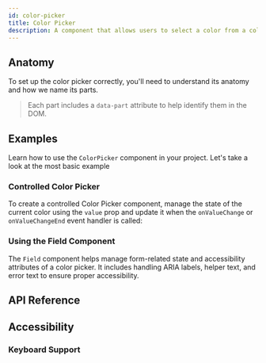 ```yaml
---
id: color-picker
title: Color Picker
description: A component that allows users to select a color from a color picker.
---
```


<ComponentPreview id="ColorPicker" />

## Anatomy

To set up the color picker correctly, you'll need to understand its anatomy and how we name its
parts.

> Each part includes a `data-part` attribute to help identify them in the DOM.

<Anatomy id="color-picker" />

## Examples

Learn how to use the `ColorPicker` component in your project. Let's take a look at the most basic
example

<Example id="basic" />

### Controlled Color Picker

To create a controlled Color Picker component, manage the state of the current color using the
`value` prop and update it when the `onValueChange` or `onValueChangeEnd` event handler is called:

<Example id="controlled" />

### Using the Field Component

The `Field` component helps manage form-related state and accessibility attributes of a color picker.
It includes handling ARIA labels, helper text, and error text to ensure proper accessibility.

<Example id="with-field" />

## API Reference

<ComponentTypes id="color-picker" />

## Accessibility

### Keyboard Support

<KeyBindingsTable id="color-picker" />
